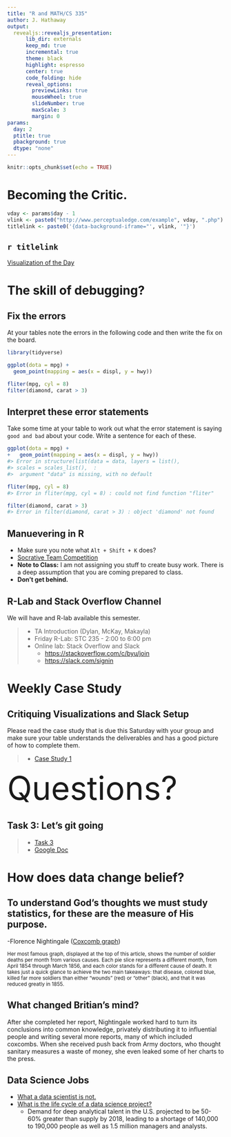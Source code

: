 ```yaml
---
title: "R and MATH/CS 335"
author: J. Hathaway
output: 
  revealjs::revealjs_presentation:
      lib_dir: externals
      keep_md: true
      incremental: true
      theme: black
      highlight: espresso
      center: true
      code_folding: hide
      reveal_options:
        previewLinks: true
        mouseWheel: true
        slideNumber: true
        maxScale: 3
        margin: 0
params:
  day: 2
  ptitle: true
  pbackground: true
  dtype: "none"
---
```


```r
knitr::opts_chunk$set(echo = TRUE)
```

# Becoming the Critic.

```r
vday <- params$day - 1
vlink <- paste0("http://www.perceptualedge.com/example", vday, ".php")
titlelink <- paste0('{data-background-iframe="', vlink, '"}')
```

## `r titlelink`

[Visualization of the Day](`r vlink`)

# The skill of debugging?

## Fix the errors

At your tables note the errors in the following code and then write the fix on the board.

```R
library(tidyverse)

ggplot(dota = mpg) + 
  geom_point(mapping = aes(x = displ, y = hwy))

fliter(mpg, cyl = 8)
filter(diamond, carat > 3)

```

## Interpret these error statements

Take some time at your table to work out what the error statement is saying `good and bad` about your code. Write a sentence for each of these.

```R
ggplot(dota = mpg) + 
+   geom_point(mapping = aes(x = displ, y = hwy))
#> Error in structure(list(data = data, layers = list(), 
#> scales = scales_list(),  : 
#>  argument "data" is missing, with no default
```

```r
fliter(mpg, cyl = 8)
#> Error in fliter(mpg, cyl = 8) : could not find function "fliter"
```

```r
filter(diamond, carat > 3)
#> Error in filter(diamond, carat > 3) : object 'diamond' not found
```

## Manuevering in R

- Make sure you note what `Alt + Shift + K` does?
- [Socrative Team Competition](https://socrative.com/){target="blank"}
- **Note to Class:**  I am not assigning you stuff to create busy work.  There is a deep assumption that you are coming prepared to class.  
- **Don't get behind.**

## R-Lab and Stack Overflow Channel

We will have and R-lab available this semester.

> - TA Introduction (Dylan, McKay, Makayla)
> - Friday R-Lab: STC 235 - 2:00 to 6:00 pm
> - Online lab: Stack Overflow and Slack
>     - <https://stackoverflow.com/c/byu/join>
>     - <https://slack.com/signin>

# Weekly Case Study

## Critiquing Visualizations and Slack Setup

Please read the case study that is due this Saturday with your group and make sure your table understands the deliverables and has a good picture of how to complete them.

> - [Case Study 1](https://byuistats.github.io/M335/weekly_projects/cs01_details.html)

<span style="font-size:75px">
Questions?
</span>

## Task 3: Let's git going

> - [Task 3](file:///C:/git/github/byuistats/M335/docs/class_tasks/task03_details.html)
> - [Google Doc](https://docs.google.com/spreadsheets/d/13aQsQYnGTQXyyBUGzE1V9MExEvG5woAmygtkdjltdjk/edit#gid=59053514)

# How does data change belief?

## To understand God's thoughts we must study statistics, for these are the measure of His purpose.

-Florence Nightingale ([Coxcomb graph](https://en.wikiquote.org/wiki/Florence_Nightingale#/media/File:Nightingale-mortality.jpg))

<small>
Her most famous graph, displayed at the top of this article, shows the number of soldier deaths per month from various causes. Each pie slice represents a different month, from April 1854 through March 1856, and each color stands for a different cause of death. It takes just a quick glance to achieve the two main takeaways: that disease, colored blue, killed far more soldiers than either "wounds" (red) or "other" (black), and that it was reduced greatly in 1855.
</small>

## What changed Britian's mind?

After she completed her report, Nightingale worked hard to turn its conclusions into common knowledge, privately distributing it to influential people and writing several more reports, many of which included coxcombs. When she received push back from Army doctors, who thought sanitary measures a waste of money, she even leaked some of her charts to the press.

## Data Science Jobs

- [What a data scientist is not.](https://www.youtube.com/embed/iQBat7e0MQs?rel=0&amp;start=220)
- [What is the life cycle of a data science project?](https://www.youtube.com/embed/iQBat7e0MQs?rel=0&amp;start=375)
    - Demand for deep analytical talent in the U.S. projected to be 50-60% greater than supply by 2018, leading to a shortage of 140,000 to 190,000 people as well as 1.5 million managers and analysts.



